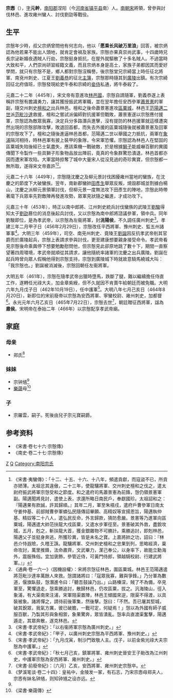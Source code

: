 '''宗悫'''（{{bd|？||465年|7月22日|catIdx=Z}}），[[表字|字]]'''元幹'''，[[南阳郡|南阳郡]]涅阳（今[[河南省|河南省]][[镇平县|镇平县]]南）人。[[南朝宋|南朝宋]]將領，曾參與討伐林邑、進攻雍州蠻人、討伐劉劭等戰役。

== 生平 ==
宗慤年少時，叔父宗炳曾問他有何志向，他以「'''愿乘长风破万里浪'''」回答，被宗炳認為他若果不能出人頭地，就肯定會禍及家族。宗慤亦果真崇尚武事，十四歲時兄長宗泌新婚夜遇賊人行劫，宗慤挺身抵抗，在屋外就驅散了十多名賊人。不過當時大致和平，人們崇尚研習經籍文義，而且宗炳本身是高士，家族子弟都因其而愛好學問，就只有宗慤不是，鄉人都對宗慤沒稱譽。後宗慤堂兄宗綺當上時任征北將軍、南兗州刺史、江夏王[[劉義恭|劉義恭]]的征北[[主簿|主簿]]，宗慤那時隨其到[[廣陵|廣陵]]出鎮。有次宗綺回征北府值班，宗慤發現給吏牛泰和宗綺的[[妾侍|妾侍]]私通，將牛泰殺了。

元嘉二十二年（445年），宋文帝有意進攻[[林邑國|林邑國]]，宗慤自請隨軍，劉義恭遂上表稱許宗慤有膽識勇力，讓其獲授振武將軍職，並在翌年擔任安西參軍[[蕭景憲|蕭景憲]]的軍副，隨交州刺史[[檀和之|檀和之]]出兵林邑。檀和之後命蕭景憲進攻[[區粟城|區粟城]]，林邑王[[范陽邁二世|范陽邁二世]]派[[范毗沙達|范毗沙達]]救援，檀和之嘗試派偏師對抗援軍但戰敗，蕭景憲遂以宗慤應付援軍，宗慤認為敵眾我寡，決定兵分多路潛兵進擊，沒有提防的林邑援軍就這樣遭突然出現的宗慤部隊攻擊，敗退回首都，而失去外援的區粟城隨後就被蕭景憲及回軍的宗慤攻下了。檀和之隨後進逼林邑首都，范陽邁二世以舉國之力抵抗，兩軍在[[象浦|象浦]]隔河相持，時林邑軍有披上裝甲的象隊，令宋軍恐懼。宗慤認為林邑人在堅固的區粟城失陷後經已士氣盡失，應該乘機一戰破敵，於是根據[[獅子|獅子]]能威嚇百獸的異國傳聞下令製作一些具獅子形象物品放出陣前，竟真的令象群驚恐潰退，林邑首都亦因而遭宋軍攻陷。大軍當時掠奪了城中大量宋人從沒見過的奇珍異寶，但宗慤都一無所取，遂得宋文帝嘉許<ref>《宋書·夷蠻傳》：「十二、十五、十六、十八年，頻遣貢獻，而寇盜不已，所貢亦陋薄。太祖忿其違傲，二十三年，使龍驤將軍、交州刺史檀和之伐之，遣太尉府振武將軍宗愨受和之節度。和之遣府司馬蕭景憲為前鋒，愨仍領景憲軍副。陽邁聞將見討，遣使上表，求還所略日南民戶，奉獻國珍。太祖詔和之：『陽邁果有款誠，許其歸順。』其年二月，軍至朱梧戍，遣府戶曹參軍日南太守姜仲基、前部賊曹參軍蟜弘民隨傳詔畢願、高精奴等宣揚恩旨，陽邁執仲基、精奴等二十八人，遣弘民反命，外言歸款，猜防愈嚴。景憲等乃進軍向區粟城，陽邁遣大帥范扶龍大戍區粟，又遣水步軍徑至。景憲破其外救，盡銳攻城，五月，剋之，斬扶龍大首，獲金銀雜物不可勝計。乘勝追討，即剋林邑，陽邁父子並挺身奔逃，所獲珍異，皆是未名之寶。上嘉將帥之功，詔曰：『林邑介恃遐險，久稽王誅。龍驤將軍、交州刺史檀和之忠果到列，思略經濟，稟命攻討，萬里推鋒，法命肅齊，文武畢力，潔己奉公，以身率下，故能立勳海外，震服殊俗。宜加褒飾，參管近侍，可黃門侍郎，領越騎校尉、行建武將軍。』」</ref><ref>《通典·卷一六一》〈因機設權〉：宋將宗愨征林邑，圍區粟城。林邑王范陽邁遣將范毗沙達率萬餘人來救。愨謂諸將曰：「寇眾我寡，難與爭鋒。」乃分軍為數道，偃旗臥鼓，愨潛進令曰：「聽吾鼓譟乃出。」山路榛深，賊了不為備，卒見軍至，驚懼退走，愨乘勝追討，散歸林邑，仍攻區粟，拔之。汎海陵山，徑入象浦，有大渠南來注浦，宋軍阻渠置陣，林邑王傾國來逆，限渠不得渡，以具裝被象。諸將憚之，請待前後軍集，然後擊。愨曰：「不然。吾已屠其堅城，破其銳眾，我氣方厲，彼已破膽，一戰可定，何疑焉！」愨以為外國有師子威服百獸，乃製其形與象相禦，象果驚奔，眾皆潰亂。愨率兵直渡渠奮擊，陽邁遁走，其眾奔散，遂克林邑。</ref>。

元嘉二十六年（449年），宗慤隨沈慶之及柳元景討伐困擾雍州當地的蠻族，在沈慶之的節度下大破蠻族。翌年，南新郡蠻帥[[田彥生|田彥生]]舉眾反叛，燒毀郡城並割據白楊山，沈慶之派柳元景領軍討伐，但柳元景一度無法攻下田彥生的陣地，宗慤此時帶著麾下兵眾率先對敵陣再發進攻勢，眾軍見狀隨之繼進，才成功攻下。

元嘉三十年（453年），時正以南中郎將、江州刺史統兵討伐蠻族的武陵王[[宋孝武帝|劉駿]]得知太子[[劉劭_(劉宋)|劉劭]]篡位的消息後起兵討伐，又以宗慤為南中郎將諮議參軍，領中兵。同年劉駿即位，是為孝武帝，以宗慤為左衞將軍，封'''洮陽侯'''，不久調任廣州刺史<ref>《宋書·孝武帝紀》：「以右衞將軍宗慤為廣州刺史。」</ref>。孝建三年二月甲子日（456年2月29日），宗慤改任平西將軍、豫州刺史、監五州諸軍事<ref>《宋書·孝武帝紀》：「甲子，以廣州刺史宗慤為平西將軍、豫州刺史。」</ref>。大明三年（459年），司空、南兗州刺史、竟陵王[[劉誕_(劉宋)|劉誕]]因反抗孝武帝削其官爵而於廣陵起兵，宗慤上表請求參與討伐，更至建康想要親身接受命令。孝武帝看見宗慤後命乘輿停下想要勉勵慰問他，但宗慤見此卻原地跳了數十下，期間一直察望著四周環境，孝武帝就順從其請求，讓他隨統率諸軍的沈慶之出兵廣陵。劉誕在起兵時曾向眾人假稱他得到宗慤支持，宗愨到廣陵城下時就故意騎馬繞城大叫：「我宗慤也。」劉誕被消滅後，宗慤回朝任左衞將軍。

大明五年（461年），宗慤在隨孝武帝出獵時墮馬，跌斷了腿，難以繼續擔任侍直工作，遂轉任光祿大夫，加金章紫綬，但不久就因不肯賣牛給朝廷而被免職。大明六年九月戊子日（462年10月19日），任中護軍<ref>《宋書·孝武帝紀》：「九月戊寅，制沙門致敬人主。戊子，以前金紫光祿大夫宗慤為中護軍。」</ref>。大明八年七月己亥日（464年8月20日），新即位的宋前廢帝以宗慤為安西將軍、寧蠻校尉、雍州刺史，加都督<ref>《宋書·孝武帝紀》：「秋七月己亥，鎮軍將軍、雍州刺史晉安王子勛改為江州刺史，中護軍宗慤為安西將軍、雍州刺史。」</ref>。永光元年六月乙亥日（465年7月22日），宗慤去世<ref>《宋書·前廢帝紀》：〔六月〕乙亥，安西將軍、雍州刺史宗慤卒。</ref>，朝廷贈征西將軍，諡為'''肅侯'''。宋明帝在泰始二年（466年）以宗慤配享孝武帝廟。

==家庭==
===母亲===
*郑氏<ref name=autogenerated1>《梦溪笔谈·卷二十四》：皇祐中，金陵发一冢，有石志，乃宋宗悫母郑夫人，宗悫有妹名钟馗，则知钟馗之设亦远。</ref>

===妹妹===
*宗钟馗<ref name=autogenerated1 />
*[[樂藹|樂藹]]母<ref>《梁書·樂藹傳》</ref>

=== 子 ===
*宗羅雲，嗣子。死後由兒子宗元寶嗣爵。

==参考资料==
*《宋書·卷七十六·宗慤傳》
*《南史·卷二十七·宗慤傳》
{{reflist}}

[[Category:南北朝军事人物|Z]]
[[Category:宗姓|Q]]
[[Category:南阳宗氏|Category:南阳宗氏]]